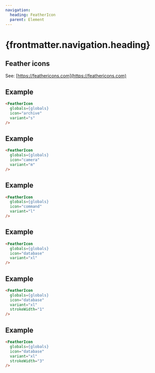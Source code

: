 ```yaml
---
navigation:
  heading: FeatherIcon
  parent: Element
---
```


# {frontmatter.navigation.heading}
## Feather icons
See: [https://feathericons.com](https://feathericons.com)

## Example
```html
<FeatherIcon
  globals={globals}
  icon="archive"
  variant="s"
/>
```
<FeatherIcon
  globals={globals}
  icon="archive"
  variant="s"
/>

## Example
```html
<FeatherIcon
  globals={globals}
  icon="camera"
  variant="m"
/>
```
<FeatherIcon
  globals={globals}
  icon="camera"
  variant="m"
/>

## Example
```html
<FeatherIcon
  globals={globals}
  icon="command"
  variant="l"
/>
```
<FeatherIcon
  globals={globals}
  icon="command"
  variant="l"
/>

## Example
```html
<FeatherIcon
  globals={globals}
  icon="database"
  variant="xl"
/>
```
<FeatherIcon
  globals={globals}
  icon="database"
  variant="xl"
/>

## Example
```html
<FeatherIcon
  globals={globals}
  icon="database"
  variant="xl"
  strokeWidth="1"
/>
```
<FeatherIcon
  globals={globals}
  icon="database"
  variant="xl"
  strokeWidth="1"
/>

## Example
```html
<FeatherIcon
  globals={globals}
  icon="database"
  variant="xl"
  strokeWidth="3"
/>
```
<FeatherIcon
  globals={globals}
  icon="database"
  variant="xl"
  strokeWidth="3"
/>
